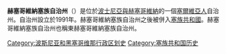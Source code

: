 {{noteTA
|T=zh-hans:黑塞哥维那塞族自治州;zh-hk:黑塞哥維那塞族自治州;zh-tw:赫塞哥維納塞族自治州;
|1=zh-hans:黑塞哥维那;zh-hk:黑塞哥維那;zh-tw:赫塞哥維納;
}}
{{unreferenced|time=2015-02-17T17:53:26+00:00}}
'''赫塞哥維納塞族自治州'''（{{lang-sr|Српска аутономна област Херцеговина, Srpska autonomna oblast Hercegovina}}）是位於[[波士尼亞與赫塞哥維納|波士尼亞與赫塞哥維納]]的一個[[塞爾維亞人|塞爾維亞人]]自治州。自治州設立於1991年。赫塞哥維納塞族自治州之後被併入[[塞族共和國|塞族共和國]]。赫塞哥維納塞族自治州也稱東赫塞哥維納塞族自治州。

[[Category:波斯尼亚和黑塞哥维那行政区划史|Category:波斯尼亚和黑塞哥维那行政区划史]]
[[Category:塞族共和国历史|Category:塞族共和国历史]]
{{bosniaHerzegovina-geo-stub}}